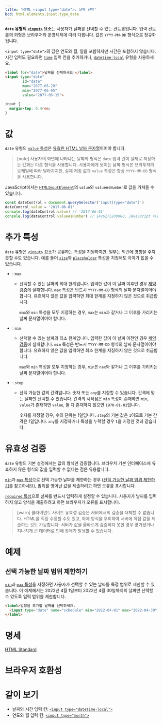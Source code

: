 ```yaml
---
title: 'HTML <input type="date">: 날짜 선택'
bcd: html.elements.input.type_date
---
```


**`date` 유형의 [`<input>`](../input) 요소**는 사용자가 날짜를 선택할 수 있는 컨트롤입니다. 입력 컨트롤의 외형은 브라우저와 운영체제에 따라 다릅니다. 값은 `YYYY-MM-DD` 형식으로 정규화됩니다.

`<input type="date">`의 값은 연도와 월, 일을 포함하지만 시간은 포함하지 않습니다. 시간 입력도 필요하면 [`time`](https://developer.mozilla.org/en-US/docs/Web/HTML/Element/input/time) 입력 칸을 추가하거나, [`datetime-local`](./datetime-local) 유형을 사용하세요.

```html hidden name=demo
<label for="date">날짜를 선택하세요:</label>
<input type="date"
        id="date"
        max="2077-06-20"
        min="2077-06-05"
        value="2077-06-15">
```

```css hidden name=demo
input {
  margin-top: 0.4rem;
}
```

<LiveExample height={240} lang="html" name="demo" />

# 값

`date` 유형의 [`value` 특성](../input#term-value)은 [유효한 HTML 날짜 문자열](https://developer.mozilla.org/en-US/docs/Web/HTML/Date_and_time_formats#date_strings)이어야 합니다.

> [note] 사용자의 화면에 나타나는 날짜의 형식은 `date` 입력 칸이 실제로 저장하는 값과는 다른 형식을 사용합니다. 사용자에게 보이는 날짜 형식은 브라우저의 로케일에 따라 달라지지만, 실제 저장 값과 `value` 특성은 항상 `YYYY-MM-DD` 형식을 사용합니다.

JavaScript에서는 [`HTMLInputElement`](https://developer.mozilla.org/en-US/docs/Web/API/HTMLInputElement)의 `value`와 `valueAsNumber`로 값을 가져올 수 있습니다.

```js
const dateControl = document.querySelector('input[type="date"]')
dateControl.value = '2017-06-01'
console.log(dateControl.value) // '2017-06-01'
console.log(dateControl.valueAsNumber) // 1496275200000, JavaScript 타임스탬프 (밀리초)
```

# 추가 특성

`date` 유형은 [`<input>`](../input) 요소가 공유하는 특성을 지원하지만, 일부는 외관에 영향을 주지 못할 수도 있습니다. 예를 들어 [`size`](../input#term-size)와 [`placeholder`](../input#term-placeholder) 특성을 지정해도 차이가 없을 수 있습니다.

- : `max`

  - 선택할 수 있는 날짜의 최대 한계입니다. 입력한 값이 이 날짜 이후인 경우 [제약 검증](https://developer.mozilla.org/en-US/docs/Web/Guide/HTML/Constraint_validation)에 실패합니다. `max` 특성은 반드시 `YYYY-MM-DD` 형식의 날짜 문자열이어야 합니다. 유효하지 않은 값을 입력하면 최대 한계를 지정하지 않은 것으로 취급합니다.

    `max`와 `min` 특성을 모두 지정하는 경우, `max`는 `min`과 같거나 그 이후를 가리키는 날짜 문자열이어야 합니다.

- : `min`

  - 선택할 수 있는 날짜의 최소 한계입니다. 입력한 값이 이 날짜 이전인 경우 [제약 검증](https://developer.mozilla.org/en-US/docs/Web/Guide/HTML/Constraint_validation)에 실패합니다. `min` 특성은 반드시 `YYYY-MM-DD` 형식의 날짜 문자열이어야 합니다. 유효하지 않은 값을 입력하면 최소 한계를 지정하지 않은 것으로 취급합니다.

    `max`와 `min` 특성을 모두 지정하는 경우, `min`은 `nax`와 같거나 그 이후를 가리키는 날짜 문자열이어야 합니다.

- : `step`

  - 선택 가능한 값의 간격입니다. 숫자 또는 `any`를 지정할 수 있습니다. 간격에 맞는 날짜만 선택할 수 있습니다. 간격의 시작점은 `min` 특성이 존재하면 `min`, `value`가 존재하면 `value`, 둘 다 존재하지 않으면 `1970-01-01`입니다.

    숫자를 지정할 경우, 수의 단위는 1일입니다. `step`의 기본 값은 `1`이므로 기본 간격은 1일입니다. `any`를 지정하거나 특성을 누락할 경우 `1`을 지정한 것과 같습니다.

# 유효성 검증

`date` 유형의 기본 설정에서는 값의 형식만 검증합니다. 브라우저 기본 인터페이스에 유효하지 않은 형식의 값을 입력할 수 없다는 점은 유용합니다.

[`min`](#term-min)과 [`max` 특성](#term-max)으로 선택 가능한 날짜를 제한하는 경우 ([선택 가능한 날짜 범위 제한하기](#선택-가능한-날짜-범위-제한하기)를 참고하세요), 범위를 벗어난 값을 제출하려고 하면 오류를 표시합니다.

[`required` 특성](../input#term-required)으로 날짜를 반드시 입력하게 설정할 수 있습니다. 사용자가 날짜를 입력하지 않고 양식을 제출하려고 하면 브라우저가 오류를 표시합니다.

> [warn]
> 클라이언트 사이드 유효성 검증은 서버에서의 검증을 대체할 수 없습니다. HTML을 직접 수정할 수도 있고, 아예 양식을 우회하여 서버에 직접 값을 제출하는 것도 가능합니다. 서버가 값을 올바르게 검증하지 못한 경우 망가졌거나 지나치게 큰 데이터로 인해 장애가 발생할 수 있습니다.

# 예제

## 선택 가능한 날짜 범위 제한하기

[`min`](#term-min)과 [`max` 특성](#term-max)을 지정하면 사용자가 선택할 수 있는 날짜를 특정 범위로 제한할 수 있습니다. 이 예제에서는 2022년 4월 1일부터 2022년 4월 30일까지의 날짜만 선택할 수 있도록 입력 범위를 제한합니다.

```html hidden name=range
<label>일정을 추가할 날짜를 선택하세요.
  <input type="date" name="schedule" min="2022-04-01" max="2022-04-30" />
</label>
```

<LiveExample name="range" height={140} />

# 명세

[HTML Standard](<https://html.spec.whatwg.org/multipage/input.html#date-state-(type=date)>)

# 브라우저 호환성

<BrowserCompat data={props.bcd} />

# 같이 보기

- 날짜와 시간 입력 칸: [`<input type="datetime-local">`](./datetime-local)
- 연도와 월 입력 칸: [`<input type="month">`](./month)
